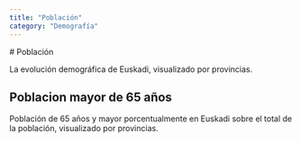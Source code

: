 ```yaml
---
title: "Población"
category: "Demografía"
---
```



<DataPageLayout title={frontmatter.title} category={frontmatter.category}>
  # Población

La evolución demográfica de Euskadi, visualizado por provincias.

<PopulationTotal originUrl="https://opendata.euskadi.eus/catalogo/-/indicadores-municipales-de-sostenibilidad-demografia/" />

## Poblacion mayor de 65 años

Población de 65 años y mayor porcentualmente en Euskadi sobre el total de la población, visualizado por provincias.

<PopulationPlus65 originUrl="https://opendata.euskadi.eus/catalogo/-/indicadores-municipales-de-sostenibilidad-demografia/" />

</DataPageLayout>
